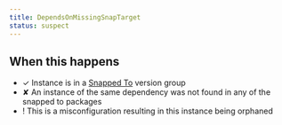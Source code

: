 ```yaml
---
title: DependsOnMissingSnapTarget
status: suspect
---
```


## When this happens

- ✓ Instance is in a [Snapped To](VERSION_GROUP_SNAPPED_TO) version group
- ✘ An instance of the same dependency was not found in any of the snapped to packages
- ! This is a misconfiguration resulting in this instance being orphaned
